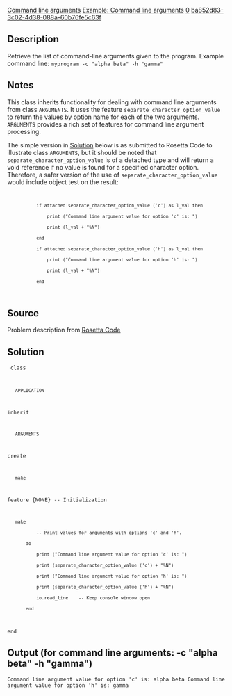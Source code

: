 [[Property:title|Command line arguments]]
[[Property:link_title|Example: Command line arguments]]
[[Property:weight|0]]
[[Property:uuid|ba852d83-3c02-4d38-088a-60b76fe5c63f]]
==Description==

Retrieve the list of command-line arguments given to the program.
Example command line:
<code lang="text">
myprogram -c "alpha beta" -h "gamma"
</code>

==Notes==

This class inherits functionality for dealing with command line arguments from class <code lang="eiffel">ARGUMENTS</code>. It uses the feature <code lang="eiffel">separate_character_option_value</code> to return the values by option name for each of the two arguments. <code lang="eiffel">ARGUMENTS</code> provides a rich set of features for command line argument processing.

The simple version in [[#Solution|Solution]] below is as submitted to Rosetta Code to illustrate class <code lang="eiffel">ARGUMENTS</code>, but it should be noted that <code lang="eiffel">separate_character_option_value</code> is of a detached type and will return a void reference if no value is found for a specified character option. Therefore, a safer version of the use of <code lang="eiffel">separate_character_option_value</code> would include object test on the result:

<code>
            if attached separate_character_option_value ('c') as l_val then
                print ("Command line argument value for option 'c' is: ")
                print (l_val + "%N")
            end
            if attached separate_character_option_value ('h') as l_val then
                print ("Command line argument value for option 'h' is: ")
                print (l_val + "%N")
            end
</code>

==Source==

Problem description from [http://rosettacode.org/wiki/Command-line_arguments Rosetta Code]

==Solution==

<code>
class
    APPLICATION
inherit
    ARGUMENTS
create
    make
feature {NONE} -- Initialization
    make
            -- Print values for arguments with options 'c' and 'h'.
        do
            print ("Command line argument value for option 'c' is: ")
            print (separate_character_option_value ('c') + "%N")
            print ("Command line argument value for option 'h' is: ")
            print (separate_character_option_value ('h') + "%N")
            io.read_line    -- Keep console window open
        end
end
</code>


==Output (for command line arguments: -c "alpha beta" -h "gamma")==

<code lang="text">
Command line argument value for option 'c' is: alpha beta
Command line argument value for option 'h' is: gamma
</code>


